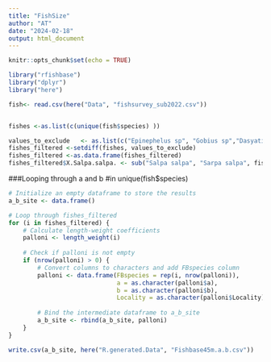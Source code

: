 ---
title: "FishSize"
author: "AT"
date: "2024-02-18"
output: html_document
---

```{r setup, include=FALSE}
knitr::opts_chunk$set(echo = TRUE)

library("rfishbase")
library("dplyr")
library("here")
```

```{r}
fish<- read.csv(here("Data", "fishsurvey_sub2022.csv"))


fishes <-as.list(c(unique(fish$species) ))

values_to_exclude   <- as.list(c("Epinephelus sp", "Gobius sp","Dasyatis sp","Symphodus sp","Echeneis sp","Siganus sp","Sardin sp","Scomber sp"))
fishes_filtered <-setdiff(fishes, values_to_exclude)
fishes_filtered <-as.data.frame(fishes_filtered)
fishes_filtered$X.Salpa.salpa. <- sub("Salpa salpa", "Sarpa salpa", fishes_filtered$X.Salpa.salpa.)
```
###Looping through a and b #in unique(fish$species)
```{r}

# Initialize an empty dataframe to store the results
a_b_site <- data.frame()

# Loop through fishes_filtered
for (i in fishes_filtered) {
    # Calculate length-weight coefficients
    palloni <- length_weight(i)
    
    # Check if palloni is not empty
    if (nrow(palloni) > 0) {
        # Convert columns to characters and add FBspecies column
        palloni <- data.frame(FBspecies = rep(i, nrow(palloni)),
                              a = as.character(palloni$a),
                              b = as.character(palloni$b),
                              Locality = as.character(palloni$Locality))
        
        # Bind the intermediate dataframe to a_b_site
        a_b_site <- rbind(a_b_site, palloni)
    }
}

write.csv(a_b_site, here("R.generated.Data", "Fishbase45m.a.b.csv"))




```


